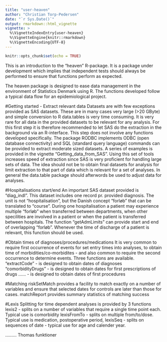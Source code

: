 ```yaml
---
title: "user-heaven"
author: "Christian Torp-Pedersen"
date: "`r Sys.Date()`"
output: rmarkdown::html_vignette
vignette: >
  %\VignetteIndexEntry{user-heaven}
  %\VignetteEngine{knitr::rmarkdown}
  %\VignetteEncoding{UTF-8}
---
```


```r
knitr::opts_chunk$set(echo = TRUE)
```

This is an introduction to the "heaven" R-package.  It is a package under development which implies that independent tests should always be performed to ensure that functions perform as expected.

The heaven package is designed to ease data management in the environment of Statistics Denmark using R. The functions developed follow a typical data flow for an epidemiological project.

#Getting started - Extract relevant data 
Datasets are with few exceptions provided as SAS datasets.  These are in many cases very large (>20 GByte) and simple conversion to R data.tables is very time consuming. It is very rare for all data in the provided datasets to be relevant for any analysis.  For this first step it is therefore recommended to let SAS do the extraction in the background via an R-interface.  This step does not involve any functions developed specifically. The package RODBC implements ODBC (open database connectivity) and SQL (standard query language) commands can be provided to extract moderate sized datasets.  A series of examples is provided in the vignette "Getting_data_from_SAS".  Using this set of tools increases speed of extraction since SAS is very proficient for handling large sets of data.
The idea should not be to obtain final datasets for analysis for limit extraction to that part of data which is relevant for a set of analyses.  In general the data.table package should afterwords be used to adjust data for analyses.

#Hospitalisations start/end
An important SAS dataset provided is "diag_indl". This dataset includes one record pr. provided diagnosis. The unit is not "hospitalisation", but the Danish concept "forløb" that can be translated to "course". During one hospitalisation a patient may experience multiple "forløb" when transferred between departments, when other specilities are involved in a patient or when the patient is transferred between hospitals.
The function "getAdmLimits" can provide start and end of overlapping "forløb".  Whenever the time of discharge of a patient is relevant, this function should be used.

#Obtain times of diagnoses/procedures/medications
It is very common to require first occurrence of events for set entry times into analyses, to obtain time of morbidities/co-morbidites - and also common to require the second occurrence to determine events.  Three functions are available.
"extractCode" - is designed to obtain dates of diagnoses
"comorbidityDrugs" - is designed to obtain dates for first prescriptions of drugs
...... - is designed to obtain dates of first procedures

#Matching
riskSetMatch provides a facility to match exactly on a number of variables and ensure that selected dates for controls are later than those for cases.
matchReport provides summary statistics of matching success

#Lexis
Splitting for time dependent analyses is provided by 3 functions
lexis2 - splits on a number of variables that require a single time point each. Typical use is comorbidity
lexisFromTo - splits on multiple from/to/dose. Typical use is medication, postoperative period, 
lexisSeq - splits on sequences of date - typical use for age and calender year.

......... Thomas funktioner